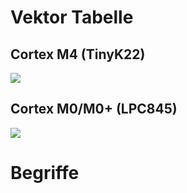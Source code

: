 # Vektor Tabelle

## Cortex M4 (TinyK22)

![](images/vector_table_cortex_m4.png)

## Cortex M0/M0+ (LPC845)

![](images/vector_table_cortex_m0.png)

# Begriffe